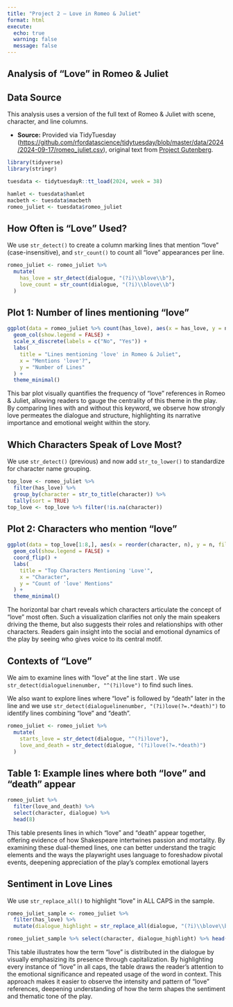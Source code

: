 ```yaml
---
title: "Project 2 – Love in Romeo & Juliet"
format: html
execute:
  echo: true
  warning: false
  message: false
---
```


## Analysis of “Love” in Romeo & Juliet

## Data Source

This analysis uses a version of the full text of Romeo & Juliet with scene, character, and line columns.

-   **Source:** Provided via TidyTuesday (<https://github.com/rfordatascience/tidytuesday/blob/master/data/2024/2024-09-17/romeo_juliet.csv>), original text from [Project Gutenberg](https://www.gutenberg.org/).

```r
library(tidyverse)
library(stringr)

tuesdata <- tidytuesdayR::tt_load(2024, week = 38)

hamlet <- tuesdata$hamlet
macbeth <- tuesdata$macbeth
romeo_juliet <- tuesdata$romeo_juliet
```

## How Often is “Love” Used?

We use `str_detect()` to create a column marking lines that mention “love” (case-insensitive), and `str_count()` to count all "love" appearances per line.

```r
romeo_juliet <- romeo_juliet %>%
  mutate(
    has_love = str_detect(dialogue, "(?i)\\blove\\b"),
    love_count = str_count(dialogue, "(?i)\\blove\\b")
  )
```

## Plot 1: Number of lines mentioning “love”

```r
ggplot(data = romeo_juliet %>% count(has_love), aes(x = has_love, y = n, fill = has_love)) +
  geom_col(show.legend = FALSE) +
  scale_x_discrete(labels = c("No", "Yes")) +
  labs(
    title = "Lines mentioning 'love' in Romeo & Juliet",
    x = "Mentions 'love'?",
    y = "Number of Lines"
  ) +
  theme_minimal()
```

This bar plot visually quantifies the frequency of "love" references in Romeo & Juliet, allowing readers to gauge the centrality of this theme in the play. By comparing lines with and without this keyword, we observe how strongly love permeates the dialogue and structure, highlighting its narrative importance and emotional weight within the story.

## Which Characters Speak of Love Most?

We use `str_detect()` (previous) and now add `str_to_lower()` to standardize for character name grouping.

```r
top_love <- romeo_juliet %>%
  filter(has_love) %>%
  group_by(character = str_to_title(character)) %>%
  tally(sort = TRUE)
top_love <- top_love %>% filter(!is.na(character))
```

## Plot 2: Characters who mention "love"

```r
ggplot(data = top_love[1:8,], aes(x = reorder(character, n), y = n, fill = character)) +
  geom_col(show.legend = FALSE) +
  coord_flip() +
  labs(
    title = "Top Characters Mentioning 'Love'",
    x = "Character",
    y = "Count of 'love' Mentions"
  ) +
  theme_minimal()
```

The horizontal bar chart reveals which characters articulate the concept of "love" most often. Such a visualization clarifies not only the main speakers driving the theme, but also suggests their roles and relationships with other characters. Readers gain insight into the social and emotional dynamics of the play by seeing who gives voice to its central motif.

## Contexts of “Love”

We aim to examine lines with "love" at the line start . We use `str_detect(dialoguelinenumber, "^(?i)love")` to find such lines.

We also want to explore lines where "love" is followed by "death" later in the line and we use `str_detect(dialoguelinenumber, "(?i)love(?=.*death)")` to identify lines combining "love" and "death".

```r
romeo_juliet <- romeo_juliet %>%
  mutate(
    starts_love = str_detect(dialogue, "^(?i)love"),
    love_and_death = str_detect(dialogue, "(?i)love(?=.*death)")
  )
```

## Table 1: Example lines where both "love" and "death" appear

```r
romeo_juliet %>%
  filter(love_and_death) %>%
  select(character, dialogue) %>%
  head(8)
```

This table presents lines in which "love" and "death" appear together, offering evidence of how Shakespeare intertwines passion and mortality. By examining these dual-themed lines, one can better understand the tragic elements and the ways the playwright uses language to foreshadow pivotal events, deepening appreciation of the play’s complex emotional layers

## Sentiment in Love Lines

We use `str_replace_all()` to highlight "love" in ALL CAPS in the sample.\

```r
romeo_juliet_sample <- romeo_juliet %>%
  filter(has_love) %>%
  mutate(dialogue_highlight = str_replace_all(dialogue, "(?i)\\blove\\b", "LOVE"))

romeo_juliet_sample %>% select(character, dialogue_highlight) %>% head(5)

```

This table illustrates how the term "love" is distributed in the dialogue by visually emphasizing its presence through capitalization. By highlighting every instance of "love" in all caps, the table draws the reader's attention to the emotional significance and repeated usage of the word in context. This approach makes it easier to observe the intensity and pattern of "love" references, deepening understanding of how the term shapes the sentiment and thematic tone of the play.
